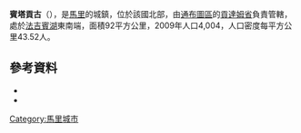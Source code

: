 {{Coord|16.738|N|3.732|W|display=title}}

'''賓塔貢古'''（{{lang-fr|Bintagoungou}}），是[[馬里|馬里]]的城鎮，位於該國北部，由[[通布圖區|通布圖區]]的[[貢達姆省|貢達姆省]]負責管轄，處於[[法吉賓湖|法吉賓湖]]東南端，面積92平方公里，2009年人口4,004，人口密度每平方公里43.52人。

==參考資料==
*{{citation | title=Plan de Sécurite Alimentaire Commune Rurale de Bintagoungou 2006-2010 | publisher=Commissariat à la Sécurité Alimentaire, République du Mali, USAID-Mali | year=2006 | url=http://www.aec.msu.edu/fs2/mali_fd_strtgy/plans/tombouctou/goundam/psa_bintagoungou.pdf | language=fr | deadurl=yes | archiveurl=https://web.archive.org/web/20110720003508/http://www.aec.msu.edu/fs2/mali_fd_strtgy/plans/tombouctou/goundam/psa_bintagoungou.pdf | archivedate=2011年7月20日 | df= | accessdate=2015年7月17日 }}
*{{citation| url=http://instat.gov.ml/documentation/tombouctou.pdf| publisher=République de Mali: Institut National de la Statistique| title=Resultats Provisoires RGPH 2009 (Région de Tombouctou)| language=fr| accessdate=2015-07-17| archive-date=2011-07-22| archive-url=https://web.archive.org/web/20110722215701/http://instat.gov.ml/documentation/tombouctou.pdf| dead-url=no}}

{{通布圖區}}

[[Category:馬里城市|Category:馬里城市]]


{{Mali-geo-stub}}